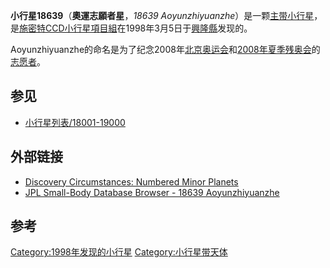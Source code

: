 {{Infobox planet
| width = 25em
| bgcolour = #FFFFC0 
| name = Aoyunzhiyuanzhe
| discovery = yes
| discovery_ref =
| discoverer = [[北京天文台施密特CCD小行星计划|施密特CCD小行星項目組]]
| discovery_site = [[興隆縣|興隆縣]]
| discovered = 1998年3月5日
| designations = yes
| mp_name = 18639
| alt_names =  1998 ER8 ; 1996 XJ16 
| named_after = 奧運志願者
| mp_category = 
| epoch = [[Julian_day|JD]] 2455800.5 (2011-Aug-27.0)
| eccentricity = 0.0211705
| semimajor  = 2.6931360 AU
| perihelion   = 2.6361210 AU
| inclination = 2.51373°
| asc_node = 252.99903°
| arg_peri = 351.56040°
| mean_anomaly = 297.44099[[角度|°]]
| period = 1614.3059796 [[day|d]] (  4.42 [[Julian_year_(astronomy)|a]])
| aphelion = 2.7501510 [[天文单位|AU]]
| orbit_ref = <ref>[http://ssd.jpl.nasa.gov/sbdb.cgi?sstr=18639 JPL Small-Body Database Browser - 18639 Aoyunzhiyuanzhe]</ref>
| avg_speed =
| satellites =
| physical_characteristics = yes
| dimensions =
| mass =
| density =
| surface_grav =
| escape_velocity =
| sidereal_day =
| axial_tilt =
| pole_ecliptic_lat =
| pole_ecliptic_lon =
| albedo =
| rotation=
| temperatures=
| temp_name1 =
| mean_temp_1 =
| max_temp_1 =
| temp_name2 =
| max_temp_2 =
| spectral_type =
| abs_magnitude = 15.2
}}
'''小行星18639'''（'''奧運志願者星'''，''18639 Aoyunzhiyuanzhe''）是一颗[[小行星带|主带小行星]]，是[[北京天文台施密特CCD小行星计划|施密特CCD小行星項目組]]在1998年3月5日于[[興隆縣|興隆縣]]发现的。

Aoyunzhiyuanzhe的命名是为了纪念2008年[[北京|北京]][[2008年夏季奥林匹克运动会|奥运会]]和[[2008年夏季残奥会|2008年夏季残奥会]]的[[志愿者|志愿者]]。

==参见==
* [[小行星列表/18001-19000|小行星列表/18001-19000]]

== 外部链接 ==
* [http://cfa-www.harvard.edu/iau/lists/NumberedMPs.txt Discovery Circumstances: Numbered Minor Planets] {{Wayback|url=http://cfa-www.harvard.edu/iau/lists/NumberedMPs.txt |date=20080517010638 }}
* [http://ssd.jpl.nasa.gov/sbdb.cgi?sstr=18639 JPL Small-Body Database Browser - 18639 Aoyunzhiyuanzhe] {{Wayback|url=http://ssd.jpl.nasa.gov/sbdb.cgi?sstr=18639 |date=20210717110623 }}

== 参考 ==
{{Reflist}}
{{Minor Planet Number|[[小行星18638|18638 Nouet]]|[[小行星18640|(18640) 1998 EF9]]}}

[[Category:1998年发现的小行星|Category:1998年发现的小行星]]
[[Category:小行星带天体|Category:小行星带天体]]

{{Beltasteroid-stub}}